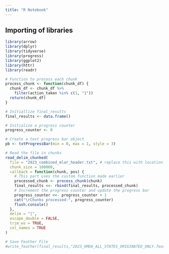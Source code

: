 ---
title: "R Notebook"
---

## Importing of libraries

```{r}
library(arrow)
library(dplyr)
library(tidyverse)
library(progress)
library(ggplot2)
library(httr)
library(readr)
```

```{r}
# Function to process each chunk 
process_chunk <- function(chunk_df) {
  chunk_df <- chunk_df %>%
    filter(action_taken %in% c(1, "1"))
  return(chunk_df)
}

# Initiallize final_results
final_results <- data.frame()

# Initialize a progress counter
progress_counter <- 0

# Create a text progress bar object
pb <- txtProgressBar(min = 0, max = 1, style = 3)

# Read the file in chunks
read_delim_chunked(
  file = "2023_combined_mlar_header.txt", # replace this with location of mlar file
  chunk_size = 100000,
  callback = function(chunk, pos) {
    # This part uses the custom function made earlier
    processed_chunk <- process_chunk(chunk)
    final_results <<- rbind(final_results, processed_chunk)
    # Increment the progress counter and update the progress bar
    progress_counter <<- progress_counter + 1
    cat("\rChunks processed:", progress_counter)
    flush.console()
  },
  delim = "|",
  escape_double = FALSE,
  trim_ws = TRUE,
  col_names = TRUE
)

```
```{r}
# Save Feather File 
#write_feather(final_results,"2023_HMDA_ALL_STATES_ORIGINATED_ONLY.feather")
```


